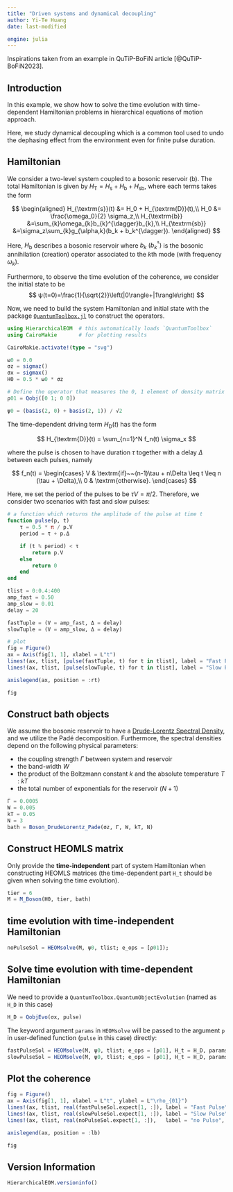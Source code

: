 ```yaml
---
title: "Driven systems and dynamical decoupling"
author: Yi-Te Huang
date: last-modified

engine: julia
---
```


Inspirations taken from an example in QuTiP-BoFiN article [@QuTiP-BoFiN2023].

## Introduction

In this example, we show how to solve the time evolution with time-dependent Hamiltonian problems in hierarchical equations of motion approach.

Here, we study dynamical decoupling which is a common tool used to undo the dephasing effect from the environment even for finite pulse duration.  

## Hamiltonian

We consider a two-level system coupled to a bosonic reservoir ($\textrm{b}$). The total Hamiltonian is given by $H_{\textrm{T}}=H_\textrm{s}+H_\textrm{b}+H_\textrm{sb}$, where each terms takes the form

$$
\begin{aligned}
H_{\textrm{s}}(t) &= H_0 + H_{\textrm{D}}(t),\\
H_0               &= \frac{\omega_0}{2} \sigma_z,\\
H_{\textrm{b}}    &=\sum_{k}\omega_{k}b_{k}^{\dagger}b_{k},\\
H_{\textrm{sb}}   &=\sigma_z\sum_{k}g_{\alpha,k}(b_k + b_k^{\dagger}).
\end{aligned}
$$

Here, $H_{\textrm{b}}$ describes a bosonic reservoir where $b_{k}$ $(b_{k}^{\dagger})$ is the bosonic annihilation (creation) operator associated to the $k$th mode (with frequency $\omega_{k}$).

Furthermore, to observe the time evolution of the coherence, we consider the initial state to be
$$
ψ(t=0)=\frac{1}{\sqrt{2}}\left(|0\rangle+|1\rangle\right)
$$

Now, we need to build the system Hamiltonian and initial state with the package [`QuantumToolbox.jl`](https://github.com/qutip/QuantumToolbox.jl) to construct the operators.

```julia
using HierarchicalEOM  # this automatically loads `QuantumToolbox`
using CairoMakie       # for plotting results

CairoMakie.activate!(type = "svg")
```

```julia
ω0 = 0.0
σz = sigmaz()
σx = sigmax()
H0 = 0.5 * ω0 * σz

# Define the operator that measures the 0, 1 element of density matrix
ρ01 = Qobj([0 1; 0 0])

ψ0 = (basis(2, 0) + basis(2, 1)) / √2
```

The time-dependent driving term $H_{\textrm{D}}(t)$ has the form

$$
H_{\textrm{D}}(t) = \sum_{n=1}^N f_n(t) \sigma_x 
$$

where the pulse is chosen to have duration $\tau$ together with a delay $\Delta$ between each pulses, namely

$$
f_n(t)
= \begin{cases}
  V & \textrm{if}~~(n-1)\tau + n\Delta \leq t \leq n (\tau + \Delta),\\
  0 & \textrm{otherwise}.
  \end{cases} 
$$

Here, we set the period of the pulses to be $\tau V = \pi/2$. Therefore, we consider two scenarios with fast and slow pulses:

```julia
# a function which returns the amplitude of the pulse at time t
function pulse(p, t)
    τ = 0.5 * π / p.V
    period = τ + p.Δ

    if (t % period) < τ
        return p.V
    else
        return 0
    end
end

tlist = 0:0.4:400
amp_fast = 0.50
amp_slow = 0.01
delay = 20

fastTuple = (V = amp_fast, Δ = delay)
slowTuple = (V = amp_slow, Δ = delay)

# plot
fig = Figure()
ax = Axis(fig[1, 1], xlabel = L"t")
lines!(ax, tlist, [pulse(fastTuple, t) for t in tlist], label = "Fast Pulse", linestyle = :solid)
lines!(ax, tlist, [pulse(slowTuple, t) for t in tlist], label = "Slow Pulse", linestyle = :dash)

axislegend(ax, position = :rt)

fig
```

## Construct bath objects

We assume the bosonic reservoir to have a [Drude-Lorentz Spectral Density](https://qutip.org/HierarchicalEOM.jl/stable/bath_boson/Boson_Drude_Lorentz/#Boson-Drude-Lorentz), and we utilize the Padé decomposition. Furthermore, the spectral densities depend on the following physical parameters: 

- the coupling strength $\Gamma$ between system and reservoir
- the band-width $W$
- the product of the Boltzmann constant $k$ and the absolute temperature $T$ : $kT$
- the total number of exponentials for the reservoir $(N + 1)$

```julia
Γ = 0.0005
W = 0.005
kT = 0.05
N = 3
bath = Boson_DrudeLorentz_Pade(σz, Γ, W, kT, N)
```

## Construct HEOMLS matrix

::: {.callout-warning}
Only provide the **time-independent** part of system Hamiltonian when constructing HEOMLS matrices (the time-dependent part `H_t` should be given when solving the time evolution).
:::

```julia
tier = 6
M = M_Boson(H0, tier, bath)
```

## time evolution with time-independent Hamiltonian
```julia
noPulseSol = HEOMsolve(M, ψ0, tlist; e_ops = [ρ01]);
```

## Solve time evolution with time-dependent Hamiltonian

We need to provide a `QuantumToolbox.QuantumObjectEvolution` (named as `H_D` in this case)

```julia
H_D = QobjEvo(σx, pulse)
```

The keyword argument `params` in `HEOMsolve` will be passed to the argument `p` in user-defined function (`pulse` in this case) directly:

```julia
fastPulseSol = HEOMsolve(M, ψ0, tlist; e_ops = [ρ01], H_t = H_D, params = fastTuple)
slowPulseSol = HEOMsolve(M, ψ0, tlist; e_ops = [ρ01], H_t = H_D, params = slowTuple)
```

## Plot the coherence

```julia
fig = Figure()
ax = Axis(fig[1, 1], xlabel = L"t", ylabel = L"\rho_{01}")
lines!(ax, tlist, real(fastPulseSol.expect[1, :]), label = "Fast Pulse", linestyle = :solid)
lines!(ax, tlist, real(slowPulseSol.expect[1, :]), label = "Slow Pulse", linestyle = :dot)
lines!(ax, tlist, real(noPulseSol.expect[1, :]),   label = "no Pulse",   linestyle = :dash)

axislegend(ax, position = :lb)

fig
```

## Version Information
```julia
HierarchicalEOM.versioninfo()
```

